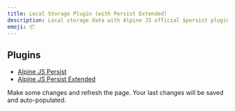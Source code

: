 ```yaml
---
title: Local Storage Plugin (with Persist Extended)
description: Local storage data with Alpine JS official $persist plugin with the $storage plugin which extends the functionality of the official plugin.
emoji: 📦
---
```


## Plugins

- [Alpine JS Persist](https://alpinejs.dev/plugins/persist)
- [Alpine JS Persist Extended](https://github.com/markmead/alpinejs-persist-extended)

Make some changes and refresh the page. Your last changes will be saved and auto-populated.

<Preview componentId="local-storage-plugin-extended" />
